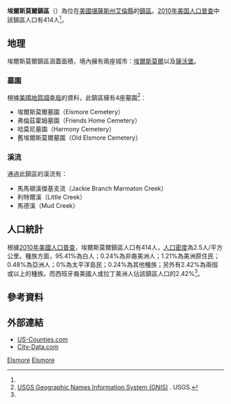 {{noteTA
|G1=USState
}}
{{Infobox settlement
|official_name = 埃爾斯莫爾鎮區
|native_name = Elsmore Township
|settlement_type = 鎮區
|image_map = Map highlighting Elsmore Township, Allen County, Kansas.svg
|map_caption = 埃爾斯莫爾鎮區在艾倫縣的位置
|coordinates_display = inline,title
|coordinates_region = US-KS
|subdivision_type = [[世界政區索引|國家]]
|subdivision_name = [[美国|美国]]
|subdivision_type1 = [[美國行政區劃|州]]
|subdivision_name1 = [[堪薩斯州|堪薩斯州]]
|subdivision_type2 = [[堪萨斯州行政区划|縣]]
|subdivision_name2 = [[艾倫縣_(堪薩斯州)|艾倫縣]]
|area_total_km2 = 165.3
|area_land_km2 = 164.6
|area_water_km2 = 0.8
|area_total_sq_mi = 
|area_land_sq_mi = 
|area_water_sq_mi = 
|area_water_percent = 0.45
|population_as_of = [[2010年美国人口普查|2010]]
|population_footnotes = <ref name=census>{{cite web|url=http://www.census.gov/geo/www/gazetteer/gazetteer2010.html|title=2010 Census Gazetteer Files|publisher=[[美国人口调查局|美国人口调查局]]|accessdate=2016-02-18|archive-url=https://web.archive.org/web/20121021075704/http://www.census.gov/geo/www/gazetteer/gazetteer2010.html|archive-date=2012-10-21|dead-url=yes}}</ref>
|population_total = 414
|population_density_km2 = auto
|elevation_footnotes = 
|elevation_m = 320
|elevation_ft = 1050
|latd = 37
|latm = 47
|lats = 30
|latNS = N
|longd = 95
|longm = 09
|longs = 08
|longEW = W
|blank_name = [[地名信息系统|GNIS]] feature ID
|blank_info = [http://geonames.usgs.gov/pls/gnispublic/f?p=gnispq:3:::NO::P3_FID:0474741 0474741]
|website = 
|footnotes = 
}}

'''埃爾斯莫爾鎮區'''（{{lang-en|'''Elsmore Township'''}}）為位在[[美國|美國]][[堪薩斯州|堪薩斯州]][[艾倫縣_(堪薩斯州)|艾倫縣]]的[[行政鎮區|鎮區]]。[[2010年美国人口普查|2010年美国人口普查]]中該鎮區人口有414人<ref name=census/>。

==地理==
埃爾斯莫爾鎮區涵蓋面積{{convert|165.3|km2|sqmi}}，境內擁有兩座城市：[[埃爾斯莫爾_(堪薩斯州)|埃爾斯莫爾]]以及[[薩沃堡_(堪薩斯州)|薩沃堡]]。

===墓園===
根據[[美國地質調查局|美國地質調查局]]的資料，此鎮區擁有4座墓園<ref>[http://geonames.usgs.gov/domestic/index.html USGS Geographic Names Information System (GNIS)] {{Wayback|url=http://geonames.usgs.gov/domestic/index.html |date=20190428150204 }}. USGS.</ref>：
*埃爾斯莫爾墓園（Elsmore Cemetery）
*弗倫茲霍姆墓園（Friends Home Cemetery）
*哈莫尼墓園（Harmony Cemetery）
*舊埃爾斯莫爾墓園（Old Elsmore Cemetery）

===溪流===
通過此鎮區的溪流有：
*馬馬頓溪傑基支流（Jackie Branch Marmaton Creek）
*利特爾溪（Little Creek）
*馬德溪（Mud Creek）

==人口統計==
根據[[2010年美國人口普查|2010年美國人口普查]]，埃爾斯莫爾鎮區人口有414人，[[人口密度|人口密度]]為2.5人/平方公里。種族方面，95.41%為白人；0.24%為非裔美洲人；1.21%為美洲原住民；0.48%為亞洲人；0%為太平洋島民；0.24%為其他種族；另外有2.42%為兩個或以上的種族。而西班牙裔美國人或拉丁美洲人佔該鎮區人口的2.42%<ref name=census/>。

==參考資料==
{{reflist}}

==外部連結==
* [https://web.archive.org/web/20080723112151/http://www.us-counties.com/localgov/kansas.html US-Counties.com]
* [http://www.city-data.com/township/Elsmore-Allen-KS.html City-Data.com] {{Wayback|url=http://www.city-data.com/township/Elsmore-Allen-KS.html |date=20181001133044 }}

{{艾倫縣 (堪薩斯州)}}

[[Category:艾倫縣鎮區_(堪薩斯州)|Elsmore]]
[[Category:堪薩斯州鎮區|Elsmore]]